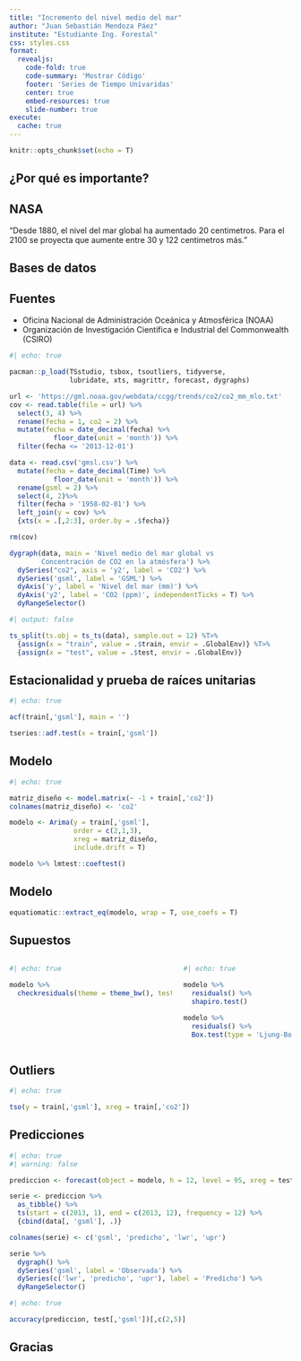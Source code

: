 ```yaml
---
title: "Incremento del nivel medio del mar"
author: "Juan Sebastián Mendoza Páez"
institute: "Estudiante Ing. Forestal"
css: styles.css
format:
  revealjs:
    code-fold: true
    code-summary: 'Mostrar Código'
    footer: 'Series de Tiempo Univaridas'
    center: true
    embed-resources: true
    slide-number: true
execute: 
  cache: true
---
```


```r
knitr::opts_chunk$set(echo = T)
```

## ¿Por qué es importante? {.title}

:::{.callout-note appearance="simple"} 

## NASA
"Desde 1880, el nivel del mar global ha aumentado 20 centimetros. Para el 2100 se proyecta que aumente entre 30 y 122 centimetros más."

:::

## Bases de datos {.title}

::: {layout="[[30, 70], [100]]"}

## Fuentes

::: {.size}
- Oficina Nacional de Administración Oceánica y Atmosférica (NOAA)
- Organización de Investigación Científica e Industrial del Commonwealth (CSIRO)
:::

```r
#| echo: true

pacman::p_load(TSstudio, tsbox, tsoutliers, tidyverse,
               lubridate, xts, magrittr, forecast, dygraphs)

url <- 'https://gml.noaa.gov/webdata/ccgg/trends/co2/co2_mm_mlo.txt'
cov <- read.table(file = url) %>%
  select(3, 4) %>%
  rename(fecha = 1, co2 = 2) %>%
  mutate(fecha = date_decimal(fecha) %>%
           floor_date(unit = 'month')) %>%
  filter(fecha <= '2013-12-01')

data <- read.csv('gmsl.csv') %>%
  mutate(fecha = date_decimal(Time) %>%
           floor_date(unit = 'month')) %>%
  rename(gsml = 2) %>%
  select(4, 2)%>%
  filter(fecha > '1958-02-01') %>%
  left_join(y = cov) %>%
  {xts(x = .[,2:3], order.by = .$fecha)}

rm(cov)

dygraph(data, main = 'Nivel medio del mar global vs
        Concentración de CO2 en la atmósfera') %>%
  dySeries("co2", axis = 'y2', label = 'CO2') %>%
  dySeries('gsml', label = 'GSML') %>%
  dyAxis('y', label = 'Nivel del mar (mm)') %>%
  dyAxis('y2', label = 'CO2 (ppm)', independentTicks = T) %>%
  dyRangeSelector()
```
:::

```r
#| output: false

ts_split(ts.obj = ts_ts(data), sample.out = 12) %T>%
  {assign(x = "train", value = .$train, envir = .GlobalEnv)} %T>%
  {assign(x = "test", value = .$test, envir = .GlobalEnv)}
```

## Estacionalidad y prueba de raíces unitarias {.title}

::: {layout="[50, 50]"}

```r
#| echo: true

acf(train[,'gsml'], main = '')
```

```r
tseries::adf.test(x = train[,'gsml'])
```
:::

## Modelo {.title}

```r
#| echo: true

matriz_diseño <- model.matrix(~ -1 + train[,'co2'])
colnames(matriz_diseño) <- 'co2'

modelo <- Arima(y = train[,'gsml'], 
                order = c(2,1,3),
                xreg = matriz_diseño,
                include.drift = T)

modelo %>% lmtest::coeftest()
```
## Modelo {.title}

```r
equatiomatic::extract_eq(modelo, wrap = T, use_coefs = T)
```

## Supuestos {.title}

::: columns

::: {.column width="60%"}
```r
#| echo: true

modelo %>%
  checkresiduals(theme = theme_bw(), test = F)
```
:::

::: {.column width="40%"}
```r
#| echo: true

modelo %>%
  residuals() %>%
  shapiro.test()

modelo %>%
  residuals() %>%
  Box.test(type = 'Ljung-Box')
```
:::

:::

## Outliers {.title}

```r
#| echo: true

tso(y = train[,'gsml'], xreg = train[,'co2'])
```

## Predicciones {.title}

::: {layout="[60, 40]" layout-valign="center"}

```r
#| echo: true
#| warning: false

prediccion <- forecast(object = modelo, h = 12, level = 95, xreg = test[,'co2'])

serie <- prediccion %>%
  as_tibble() %>%
  ts(start = c(2013, 1), end = c(2013, 12), frequency = 12) %>%
  {cbind(data[, 'gsml'], .)}

colnames(serie) <- c('gsml', 'predicho', 'lwr', 'upr')

serie %>%
  dygraph() %>%
  dySeries('gsml', label = 'Observada') %>% 
  dySeries(c('lwr', 'predicho', 'upr'), label = 'Predicho') %>%
  dyRangeSelector()
```

```r
#| echo: true

accuracy(prediccion, test[,'gsml'])[,c(2,5)]
```
:::

## Gracias {.title}